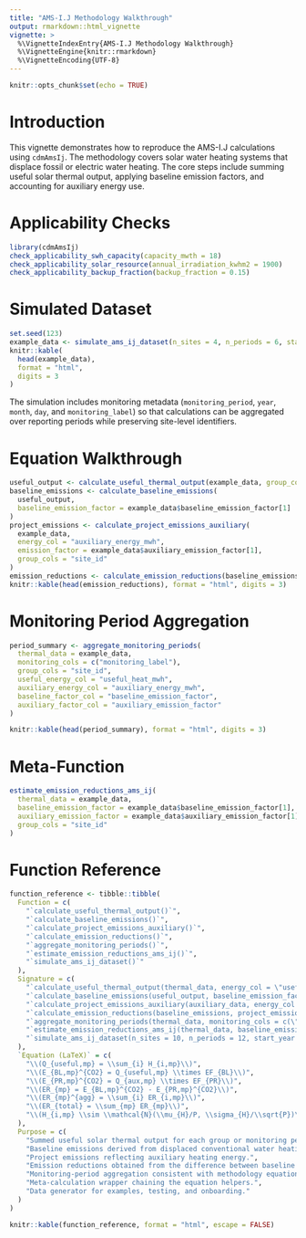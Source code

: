 ```yaml
---
title: "AMS-I.J Methodology Walkthrough"
output: rmarkdown::html_vignette
vignette: >
  %\VignetteIndexEntry{AMS-I.J Methodology Walkthrough}
  %\VignetteEngine{knitr::rmarkdown}
  %\VignetteEncoding{UTF-8}
---
```


```r
knitr::opts_chunk$set(echo = TRUE)
```

# Introduction

This vignette demonstrates how to reproduce the AMS-I.J calculations using `cdmAmsIj`. The
methodology covers solar water heating systems that displace fossil or electric water heating.
The core steps include summing useful solar thermal output, applying baseline emission factors,
and accounting for auxiliary energy use.

# Applicability Checks

```r
library(cdmAmsIj)
check_applicability_swh_capacity(capacity_mwth = 18)
check_applicability_solar_resource(annual_irradiation_kwhm2 = 1900)
check_applicability_backup_fraction(backup_fraction = 0.15)
```

# Simulated Dataset

```r
set.seed(123)
example_data <- simulate_ams_ij_dataset(n_sites = 4, n_periods = 6, start_year = 2024, start_month = 7)
knitr::kable(
  head(example_data),
  format = "html",
  digits = 3
)
```

The simulation includes monitoring metadata (`monitoring_period`, `year`, `month`,
`day`, and `monitoring_label`) so that calculations can be aggregated over reporting
periods while preserving site-level identifiers.

# Equation Walkthrough

```r
useful_output <- calculate_useful_thermal_output(example_data, group_cols = "site_id")
baseline_emissions <- calculate_baseline_emissions(
  useful_output,
  baseline_emission_factor = example_data$baseline_emission_factor[1]
)
project_emissions <- calculate_project_emissions_auxiliary(
  example_data,
  energy_col = "auxiliary_energy_mwh",
  emission_factor = example_data$auxiliary_emission_factor[1],
  group_cols = "site_id"
)
emission_reductions <- calculate_emission_reductions(baseline_emissions, project_emissions)
knitr::kable(head(emission_reductions), format = "html", digits = 3)
```

# Monitoring Period Aggregation

```r
period_summary <- aggregate_monitoring_periods(
  thermal_data = example_data,
  monitoring_cols = c("monitoring_label"),
  group_cols = "site_id",
  useful_energy_col = "useful_heat_mwh",
  auxiliary_energy_col = "auxiliary_energy_mwh",
  baseline_factor_col = "baseline_emission_factor",
  auxiliary_factor_col = "auxiliary_emission_factor"
)

knitr::kable(head(period_summary), format = "html", digits = 3)
```

# Meta-Function

```r
estimate_emission_reductions_ams_ij(
  thermal_data = example_data,
  baseline_emission_factor = example_data$baseline_emission_factor[1],
  auxiliary_emission_factor = example_data$auxiliary_emission_factor[1],
  group_cols = "site_id"
)
```

# Function Reference

```r
function_reference <- tibble::tibble(
  Function = c(
    "`calculate_useful_thermal_output()`",
    "`calculate_baseline_emissions()`",
    "`calculate_project_emissions_auxiliary()`",
    "`calculate_emission_reductions()`",
    "`aggregate_monitoring_periods()`",
    "`estimate_emission_reductions_ams_ij()`",
    "`simulate_ams_ij_dataset()`"
  ),
  Signature = c(
    "`calculate_useful_thermal_output(thermal_data, energy_col = \"useful_heat_mwh\", group_cols = NULL)`",
    "`calculate_baseline_emissions(useful_output, baseline_emission_factor, output_col = \"baseline_emissions_tco2e\")`",
    "`calculate_project_emissions_auxiliary(auxiliary_data, energy_col = \"auxiliary_energy_mwh\", emission_factor = 0, group_cols = NULL)`",
    "`calculate_emission_reductions(baseline_emissions, project_emissions, baseline_col = \"baseline_emissions_tco2e\", project_col = \"project_emissions_tco2e\", output_col = \"emission_reductions_tco2e\")`",
    "`aggregate_monitoring_periods(thermal_data, monitoring_cols = c(\"year\", \"month\"), group_cols = \"site_id\")`",
    "`estimate_emission_reductions_ams_ij(thermal_data, baseline_emission_factor, auxiliary_emission_factor = 0, group_cols = NULL)`",
    "`simulate_ams_ij_dataset(n_sites = 10, n_periods = 12, start_year = 2023, start_month = 1, mean_useful_heat_mwh = 360, sd_useful_heat_mwh = 55, baseline_emission_factor = 0.22, auxiliary_emission_factor = 0.18)`"
  ),
  `Equation (LaTeX)` = c(
    "\\(Q_{useful,mp} = \\sum_{i} H_{i,mp}\\)",
    "\\(E_{BL,mp}^{CO2} = Q_{useful,mp} \\times EF_{BL}\\)",
    "\\(E_{PR,mp}^{CO2} = Q_{aux,mp} \\times EF_{PR}\\)",
    "\\(ER_{mp} = E_{BL,mp}^{CO2} - E_{PR,mp}^{CO2}\\)",
    "\\(ER_{mp}^{agg} = \\sum_{i} ER_{i,mp}\\)",
    "\\(ER_{total} = \\sum_{mp} ER_{mp}\\)",
    "\\(H_{i,mp} \\sim \\mathcal{N}(\\mu_{H}/P, \\sigma_{H}/\\sqrt{P})\\)"
  ),
  Purpose = c(
    "Summed useful solar thermal output for each group or monitoring period.",
    "Baseline emissions derived from displaced conventional water heating.",
    "Project emissions reflecting auxiliary heating energy.",
    "Emission reductions obtained from the difference between baseline and project emissions.",
    "Monitoring-period aggregation consistent with methodology equations.",
    "Meta-calculation wrapper chaining the equation helpers.",
    "Data generator for examples, testing, and onboarding."
  )
)

knitr::kable(function_reference, format = "html", escape = FALSE)
```
